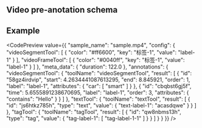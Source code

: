 
## Video pre-anotation schema

<JsonSchemaTable schema={jsonschema} />

## Example

<CodePreview value={{
	"sample_name": "sample.mp4",
	"config": {
		"videoSegmentTool": [
			{
				"color": "#ff6600",
				"key": "标签-1",
				"value": "label-1"
			}
		],
		"videoFrameTool": [
			{
				"color": "#0040ff",
				"key": "标签-1",
				"value": "label-1"
			}
		]
	},
	"meta_data": {
		"duration": 122.0
	},
	"annotations": {
		"videoSegmentTool": {
			"toolName": "videoSegmentTool",
			"result": [
				{
          "id": "58gz4irdvip",
          "start": 4.2634441087613295,
          "end": 8.845921,
          "order": 1,
          "label": "label-1",
          "attributes": {
            "car": [
              "smart"
            ]
          }
        },
        {
          "id": "cbqbst6gj5f",
          "time": 5.6555891238670695,
          "label": "label-1",
          "order": 3,
          "attributes": {
            "contains": "Hello"
          }
        }
			]
		},
		"textTool": {
			"toolName": "textTool",
			"result": [
				{
					"id": "js6htkz785h",
					"type": "text",
					"value": {
						"text-label-1": "acasdqwe"
					}
				}
			]
		},
		"tagTool": {
			"toolName": "tagTool",
			"result": [
				{
					"id": "qw8nbms13h",
					"type": "tag",
					"value": {
						"tag-label-1": [
							"tag-label-1-1"
						]
					}
				}
			]
		}
	}
}} />
